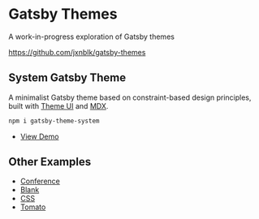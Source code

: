 

# Gatsby Themes

A work-in-progress exploration of Gatsby themes

https://github.com/jxnblk/gatsby-themes

## System Gatsby Theme

A minimalist Gatsby theme based on constraint-based design principles, built with [Theme UI][] and [MDX][].

```sh
npm i gatsby-theme-system
```

- [View Demo](/examples/system)

## Other Examples

- [Conference](/packages/conference-example-styled)
- [Blank](/packages/blank-example)
- [CSS](/packages/css-example)
- [Tomato](/packages/tomato-blog)

[theme ui]: https://theme-ui.com
[mdx]: https://mdxjs.com
[emotion]: https://emotion.sh
[styled system]: https://styled-system.com
